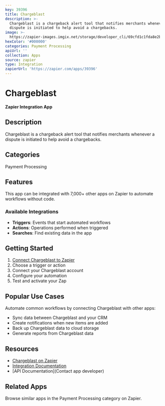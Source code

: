 ```yaml
---
key: 39396
title: Chargeblast
description: >-
  Chargeblast is a chargeback alert tool that notifies merchants whenever a
  dispute is initiated to help avoid a chargebacks.
image: >-
  https://zapier-images.imgix.net/storage/developer_cli/69cfd1c1fda8e2b51b4cefa0190f9d40_2.png?auto=format%2Ccompress&ixlib=python-3.0.0&q=50
hexColor: '#000000'
categories: Payment Processing
apiUrl: ''
collection: Apps
source: zapier
type: Integration
zapierUrl: 'https://zapier.com/apps/39396'
---
```

# Chargeblast

**Zapier Integration App**

## Description

Chargeblast is a chargeback alert tool that notifies merchants whenever a dispute is initiated to help avoid a chargebacks.

## Categories

Payment Processing

## Features

This app can be integrated with 7,000+ other apps on Zapier to automate workflows without code.

### Available Integrations

- **Triggers**: Events that start automated workflows
- **Actions**: Operations performed when triggered
- **Searches**: Find existing data in the app

## Getting Started

1. [Connect Chargeblast to Zapier](https://zapier.com/apps/39396)
2. Choose a trigger or action
3. Connect your Chargeblast account
4. Configure your automation
5. Test and activate your Zap

## Popular Use Cases

Automate common workflows by connecting Chargeblast with other apps:

- Sync data between Chargeblast and your CRM
- Create notifications when new items are added
- Back up Chargeblast data to cloud storage
- Generate reports from Chargeblast data

## Resources

- [Chargeblast on Zapier](https://zapier.com/apps/39396)
- [Integration Documentation](https://zapier.com/apps/39396/integrations)
- [API Documentation](Contact app developer)

## Related Apps

Browse similar apps in the Payment Processing category on Zapier.
